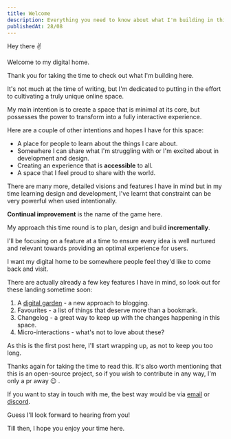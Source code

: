 ```yaml
---
title: Welcome
description: Everything you need to know about what I'm building in this space.
publishedAt: 28/08
---
```


<ImageRounded
  src="/static/images/welcome/welcome.jpeg"
  alt="Welcome sign on wall"
  width={768}
  height={334}
  rounded="$md"
  objectFit="cover"
  priority
/>

Hey there <span alt='peace out emoji' role="img">✌️</span>

Welcome to my digital home.

Thank you for taking the time to check out what I'm building here.

It's not much at the time of writing, but I'm dedicated to putting in the effort to cultivating a truly unique online space.

My main intention is to create a space that is minimal at its core, but possesses the power to transform into a fully interactive experience.

Here are a couple of other intentions and hopes I have for this space:

- A place for people to learn about the things I care about.
- Somewhere I can share what I'm struggling with or I'm excited about in development and design.
- Creating an experience that is **accessible** to all.
- A space that I feel proud to share with the world.

There are many more, detailed visions and features I have in mind but in my time learning design and development, I've learnt that constraint can be very powerful when used intentionally.

**Continual improvement** is the name of the game here.

My approach this time round is to plan, design and build **incrementally**.

I'll be focusing on a feature at a time to ensure every idea is well nurtured and relevant towards providing an optimal experience for users.

I want my digital home to be somewhere people feel they'd like to come back and visit.

There are actually already a few key features I have in mind, so look out for these landing sometime soon:

1. A [digital garden](https://joelhooks.com/digital-garden) - a new approach to blogging.
2. Favourites - a list of things that deserve more than a bookmark.
3. Changelog - a great way to keep up with the changes happening in this space.
4. Micro-interactions - what's not to love about these?

As this is the first post here, I'll start wrapping up, as not to keep you too long.

Thanks again for taking the time to read this. It's also worth mentioning that this is an open-source project, so if you wish to contribute in any way, I'm only a pr away <span alt="wink emoji" role="img">😉</span> .

If you want to stay in touch with me, the best way would be via [email](mailto:gregogun97@gmail.com) or [discord](https://discord.gg/AenzEryw).

Guess I'll look forward to hearing from you!

Till then, I hope you enjoy your time here.
